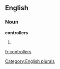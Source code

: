 
==English==

===Noun===
'''controllers'''

# {{plural of|[[controller]]}}

[[Category:English plurals]]

[[fr:controllers]]
